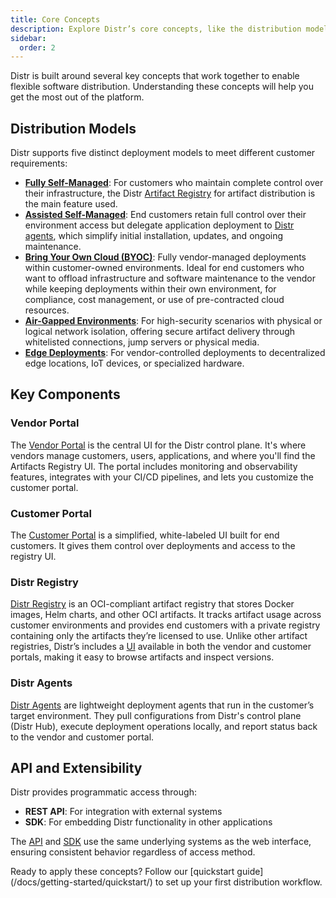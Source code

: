 ```yaml
---
title: Core Concepts
description: Explore Distr’s core concepts, like the distribution models it caters to, vendor and customer portals, the artifact registry, deployment agents and extensibility via the Distr Rest API and SDK.
sidebar:
  order: 2
---
```



Distr is built around several key concepts that work together to enable flexible software distribution. Understanding these concepts will help you get the most out of the platform.

## Distribution Models

Distr supports five distinct deployment models to meet different customer requirements:

- **[Fully Self-Managed](/docs/use-cases/fully-self-managed/)**: For customers who maintain complete control over their infrastructure, the Distr [Artifact Registry](/docs/product/registry/) for artifact distribution is the main feature used.
- **[Assisted Self-Managed](/docs/use-cases/assisted-self-managed/)**: End customers retain full control over their environment access but delegate application deployment to [Distr agents](/docs/product/agents/), which simplify initial installation, updates, and ongoing maintenance.
- **[Bring Your Own Cloud (BYOC)](/docs/use-cases/byoc-bring-your-own-cloud/)**: Fully vendor-managed deployments within customer-owned environments. Ideal for end customers who want to offload infrastructure and software maintenance to the vendor while keeping deployments within their own environment, for compliance, cost management, or use of pre-contracted cloud resources.
- **[Air-Gapped Environments](/docs/use-cases/air-gapped/)**: For high-security scenarios with physical or logical network isolation, offering secure artifact delivery through whitelisted connections, jump servers or physical media.
- **[Edge Deployments](/docs/use-cases/edge-deployments/)**: For vendor-controlled deployments to decentralized edge locations, IoT devices, or specialized hardware.

## Key Components

### Vendor Portal

The [Vendor Portal](/docs/product/vendor-portal/) is the central UI for the Distr control plane.
It's where vendors manage customers, users, applications, and where you'll find the Artifacts Registry UI.
The portal includes monitoring and observability features, integrates with your CI/CD pipelines, and lets you customize the customer portal.

### Customer Portal

The [Customer Portal](/docs/product/customer-portal/) is a simplified, white-labeled UI built for end customers.
It gives them control over deployments and access to the registry UI.

### Distr Registry

[Distr Registry](/docs/product/registry/) is an OCI-compliant artifact registry that stores Docker images, Helm charts, and other OCI artifacts.
It tracks artifact usage across customer environments and provides end customers with a private registry containing only the artifacts they’re licensed to use.
Unlike other artifact registries, Distr’s includes a [UI](/docs/product/registry/) available in both the vendor and customer portals, making it easy to browse artifacts and inspect versions.

### Distr Agents

[Distr Agents](/docs/product/agents/) are lightweight deployment agents that run in the customer’s target environment.
They pull configurations from Distr's control plane (Distr Hub), execute deployment operations locally, and report status back to the vendor and customer portal.

## API and Extensibility

Distr provides programmatic access through:

- **REST API**: For integration with external systems
- **SDK**: For embedding Distr functionality in other applications

The [API](/docs/integrations/api/) and [SDK](/docs/integrations/sdk/) use the same underlying systems as the web interface, ensuring consistent behavior regardless of access method.

<Aside type="tip">
  Ready to apply these concepts? Follow our [quickstart
  guide](/docs/getting-started/quickstart/) to set up your first distribution
  workflow.
</Aside>
